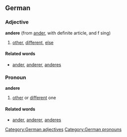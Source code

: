 ==German==
===Adjective===
'''andere''' (from [[ander]], with definite article, and f sing)
#[[other]], [[different]], [[else]]

====Related words====
* [[ander]], [[anderer]], [[anderes]]

===Pronoun===
'''andere'''
#[[other]] or [[different]] one

====Related words====
* [[ander]], [[anderer]], [[anderes]]

[[Category:German adjectives]]
[[Category:German pronouns]]